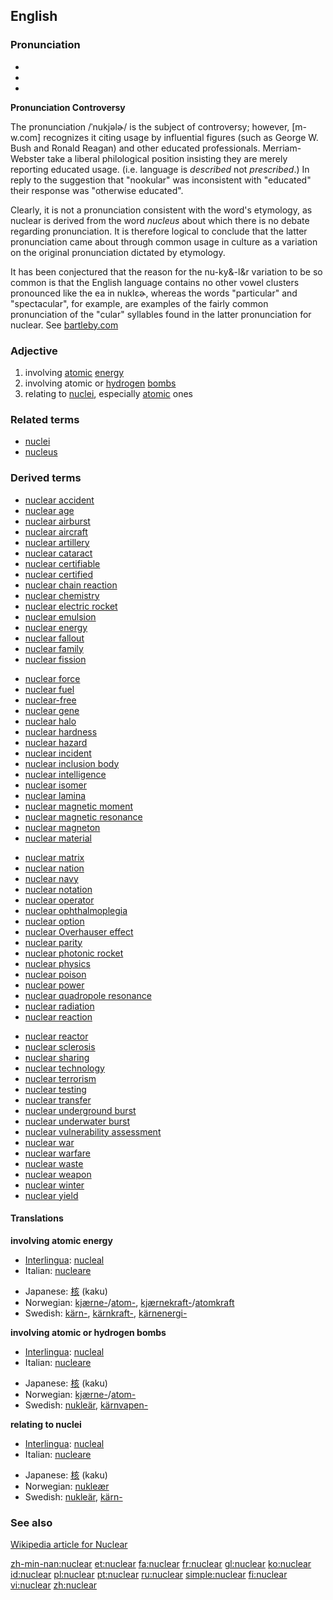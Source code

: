 ==English==

===Pronunciation===
*{{IPA|/ˈnuklɛɚ/ ''or'' /ˈnukliɚ/ (''Canadian'') ''or'' /'njukliə/ (''British'') '' or '' /ˈnukjəlɚ/}}
*{{Audio|en-ca-nuclear.ogg|Audio (CA)}}
*{{audio|en-us-nuclear.ogg|Audio (US)}}

'''Pronunciation Controversy'''

The pronunciation /ˈnukjəlɚ/ is the subject of controversy; however, [m-w.com] recognizes it citing usage by influential figures (such as George W. Bush and Ronald Reagan) and other educated professionals. Merriam-Webster take a liberal philological position insisting they are merely reporting educated usage. (i.e. language is ''described'' not ''prescribed''.) In reply to the suggestion that "nookular" was inconsistent with "educated" their response was "otherwise educated".

Clearly, it is not a pronunciation consistent with the word's etymology, as nuclear is derived from the word ''nucleus'' about which there is no debate regarding pronunciation.  It is therefore logical to conclude that the latter pronunciation came about through common usage in culture as a variation on the original pronunciation dictated by etymology.  

It has been conjectured that the reason for the nu-ky&-l&r variation to be so common is that the English language contains no other vowel clusters pronounced like the ea in nuklɛɚ, whereas the words "particular" and "spectacular", for example, are examples of the fairly common pronunciation of the "cular" syllables found in the latter pronunciation for nuclear.  See [http://www.bartleby.com/64/C007/0140.html bartleby.com]

===Adjective===
{{en-adj-notcomp}}

# involving [[atomic]] [[energy]]
# involving atomic or [[hydrogen]] [[bomb]]s
# relating to [[nucleus|nuclei]], especially [[atomic]] ones

===Related terms===
* [[nuclei]]
* [[nucleus]]

===Derived terms===
{{top4}}
*[[nuclear accident]]
*[[nuclear age]]
*[[nuclear airburst]]
*[[nuclear aircraft]]
*[[nuclear artillery]]
*[[nuclear cataract]]
*[[nuclear certifiable]]
*[[nuclear certified]]
*[[nuclear chain reaction]]
*[[nuclear chemistry]]
*[[nuclear electric rocket]]
*[[nuclear emulsion]]
*[[nuclear energy]]
*[[nuclear fallout]]
*[[nuclear family]]
*[[nuclear fission]]
{{mid4}}
*[[nuclear force]]
*[[nuclear fuel]]
*[[nuclear-free]]
*[[nuclear gene]]
*[[nuclear halo]]
*[[nuclear hardness]]
*[[nuclear hazard]]
*[[nuclear incident]]
*[[nuclear inclusion body]]
*[[nuclear intelligence]]
*[[nuclear isomer]]
*[[nuclear lamina]]
*[[nuclear magnetic moment]]
*[[nuclear magnetic resonance]]
*[[nuclear magneton]]
*[[nuclear material]]
{{mid4}}
*[[nuclear matrix]]
*[[nuclear nation]]
*[[nuclear navy]]
*[[nuclear notation]]
*[[nuclear operator]]
*[[nuclear ophthalmoplegia]]
*[[nuclear option]]
*[[nuclear Overhauser effect]]
*[[nuclear parity]]
*[[nuclear photonic rocket]]
*[[nuclear physics]]
*[[nuclear poison]]
*[[nuclear power]]
*[[nuclear quadropole resonance]]
*[[nuclear radiation]]
*[[nuclear reaction]]
{{mid4}}
*[[nuclear reactor]]
*[[nuclear sclerosis]]
*[[nuclear sharing]]
*[[nuclear technology]]
*[[nuclear terrorism]]
*[[nuclear testing]]
*[[nuclear transfer]]
*[[nuclear underground burst]]
*[[nuclear underwater burst]]
*[[nuclear vulnerability assessment]]
*[[nuclear war]]
*[[nuclear warfare]]
*[[nuclear waste]]
*[[nuclear weapon]]
*[[nuclear winter]]
*[[nuclear yield]]
{{bottom}}

====Translations====
'''involving atomic energy'''
{{top}}
*[[Interlingua]]: [[nucleal]]
*Italian: [[nucleare]]
{{mid}}
*Japanese: [[核]] (kaku)
*Norwegian: [[kjærne-]]/[[atom-]], [[kjærnekraft-]]/[[atomkraft]]
*Swedish: [[kärn-]], [[kärnkraft-]], [[kärnenergi-]]
{{bottom}}

'''involving atomic or hydrogen bombs'''
{{top}}
*[[Interlingua]]: [[nucleal]]
*Italian: [[nucleare]]
{{mid}}
*Japanese: [[核]] (kaku)
*Norwegian: [[kjærne-]]/[[atom-]]
*Swedish: [[nukleär]], [[kärnvapen-]]
{{bottom}}

'''relating to nuclei'''
{{top}}
*[[Interlingua]]: [[nucleal]]
*Italian: [[nucleare]]
{{mid}}
*Japanese: [[核]] (kaku)
*Norwegian: [[nukleær]]
*Swedish: [[nukleär]], [[kärn-]]
{{bottom}}

===See also===
[http://en.wikipedia.org/wiki/Nuclear Wikipedia article for Nuclear]

[[zh-min-nan:nuclear]]
[[et:nuclear]]
[[fa:nuclear]]
[[fr:nuclear]]
[[gl:nuclear]]
[[ko:nuclear]]
[[id:nuclear]]
[[pl:nuclear]]
[[pt:nuclear]]
[[ru:nuclear]]
[[simple:nuclear]]
[[fi:nuclear]]
[[vi:nuclear]]
[[zh:nuclear]]